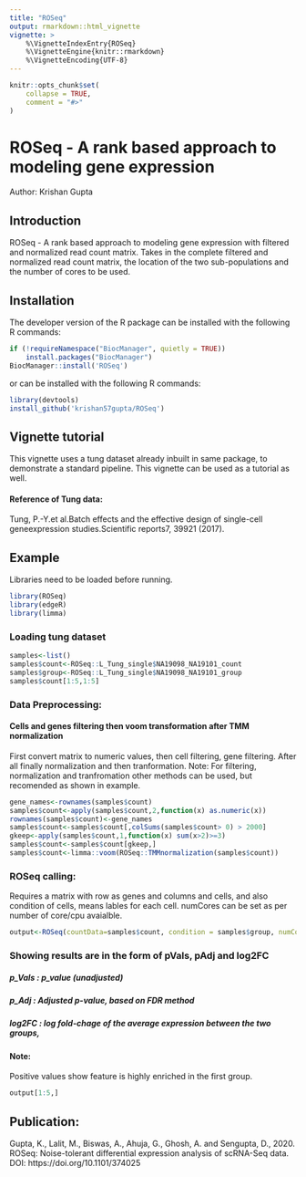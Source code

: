 ```yaml
---
title: "ROSeq"
output: rmarkdown::html_vignette
vignette: >
    %\VignetteIndexEntry{ROSeq}
    %\VignetteEngine{knitr::rmarkdown}
    %\VignetteEncoding{UTF-8}
---
```


```r
knitr::opts_chunk$set(
    collapse = TRUE,
    comment = "#>"
)
```

# ROSeq - A rank based approach to modeling gene expression

Author: Krishan Gupta

## Introduction

ROSeq - A rank based approach to modeling gene expression with filtered and 
normalized read count matrix. Takes in the complete filtered and normalized 
read count matrix, the location of the two sub-populations and 
the number of cores to be used.

## Installation

The developer version of the R package can be installed with 
the following R commands:
```r
if (!requireNamespace("BiocManager", quietly = TRUE))
    install.packages("BiocManager")
BiocManager::install('ROSeq')
```
or can be installed with the following R commands:
```r
library(devtools)
install_github('krishan57gupta/ROSeq')
```
## Vignette tutorial

This vignette uses a tung dataset already inbuilt in same package, 
to demonstrate a standard pipeline. This vignette can be used 
as a tutorial as well.

#### Reference of Tung data:
Tung, P.-Y.et al.Batch effects and the effective design of 
single-cell geneexpression studies.Scientific reports7, 39921 (2017).

## Example

Libraries need to be loaded before running.


```r
library(ROSeq)
library(edgeR)
library(limma)
```

### Loading tung dataset
```r
samples<-list()
samples$count<-ROSeq::L_Tung_single$NA19098_NA19101_count
samples$group<-ROSeq::L_Tung_single$NA19098_NA19101_group
samples$count[1:5,1:5]
```

### Data Preprocessing: 
#### Cells and genes filtering then voom transformation after TMM normalization
First convert matrix to numeric values, then cell filtering, gene filtering. 
After all finally normalization and then tranformation. 
Note: For filtering, normalization and tranfromation other methods can be 
used, but recomended as shown in example.

```r
gene_names<-rownames(samples$count)
samples$count<-apply(samples$count,2,function(x) as.numeric(x))
rownames(samples$count)<-gene_names
samples$count<-samples$count[,colSums(samples$count> 0) > 2000]
gkeep<-apply(samples$count,1,function(x) sum(x>2)>=3)
samples$count<-samples$count[gkeep,]
samples$count<-limma::voom(ROSeq::TMMnormalization(samples$count))
```

### ROSeq calling: 
Requires a matrix with row as genes and columns and cells, 
and also condition of cells, means lables for each cell. 
numCores can be set as per number of core/cpu avaialble.

```r
output<-ROSeq(countData=samples$count, condition = samples$group, numCores=1)
```

### Showing results are in the form of pVals, pAdj and log2FC
##### p_Vals : p_value (unadjusted)
##### p_Adj : Adjusted p-value, based on FDR method
##### log2FC : log fold-chage of the average expression between the two groups,
#### Note:
Positive values show feature is highly enriched in the first group.
```r
output[1:5,]
```

## Publication:
Gupta, K., Lalit, M., Biswas, A., Ahuja, G., Ghosh, A. and Sengupta, D., 2020. ROSeq: Noise-tolerant differential expression analysis of scRNA-Seq data.
DOI: https://doi.org/10.1101/374025